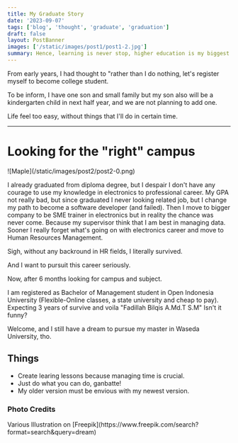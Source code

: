 ```yaml
---
title: My Graduate Story
date: '2023-09-07'
tags: ['blog', 'thought', 'graduate', 'graduation']
draft: false
layout: PostBanner
images: ['/static/images/post1/post1-2.jpg']
summary: Hence, learning is never stop, higher education is my biggest dream to pursuit. There's no shortcut and endure it.
---
```


From early years, I had thought to "rather than I do nothing, let's register myself to become college student.

To be inform, I have one son and small family but my son also will be a kindergarten child in next half year, and we are not planning to add one.

Life feel too easy, without things that I'll do in certain time.

---

# Looking for the "right" campus

<div className="-mx-2 flex flex-wrap overflow-hidden xl:-mx-2">
    ![Maple](/static/images/post2/post2-0.png)
</div>

I already graduated from diploma degree, but I despair I don't have any courage to use my knowledge in electronics to professional career.
My GPA not really bad, but since graduated I never looking related job, but I change my path to become a software developer (and failed).
Then I move to bigger company to be SME trainer in electronics but in reality the chance was never come.
Because my supervisor think that I am best in managing data.
Sooner I really forget what's going on with electronics career and move to Human Resources Management.

Sigh, without any backround in HR fields, I literally survived.

And I want to pursuit this career seriously.

Now, after 6 months looking for campus and subject.

I am registered as Bachelor of Management student in Open Indonesia University (Flexible-Online classes, a state university and cheap to pay).
Expecting 3 years of survive and voila "Fadillah Bilqis A.Md.T S.M"
Isn't it funny?

Welcome, and I still have a dream to pursue my master in Waseda University, tho.


## Things

  * Create learing lessons because managing time is crucial.
  * Just do what you can do, ganbatte!
  * My older version must be envious with my newest version.

### Photo Credits

<div>
  Various Illustration
  on
  [Freepik](https://www.freepik.com/search?format=search&query=dream)
</div>